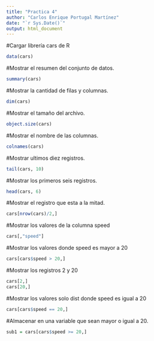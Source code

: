 ```yaml
---
title: "Practica 4"
author: "Carlos Enrique Portugal Martínez"
date: "`r Sys.Date()`"
output: html_document
---
```

#Cargar librería cars de R
```r
data(cars)
```
#Mostrar el resumen del conjunto de datos.
``` R
summary(cars)
```
#Mostrar la cantidad de filas y columnas.
``` R
dim(cars)
``` 
#Mostrar el tamaño del archivo.
``` R
object.size(cars)
```
#Mostrar el nombre de las columnas.
``` R
colnames(cars)
```
#Mostrar ultimos diez registros.
``` R
tail(cars, 10)
```
#Mostrar los primeros seis registros.
``` R
head(cars, 6)
```
#Mostrar el registro que esta a la mitad.
``` R
cars[nrow(cars)/2,]
```
#Mostrar los valores de la columna speed
``` R
cars[,"speed"]
```
#Mostrar los valores donde speed es mayor a 20
``` R
cars[cars$speed > 20,]
```
#Mostrar los registros 2 y 20
``` R
cars[2,]
cars[20,]
```
#Mostrar los valores solo dist donde speed es igual a 20
``` R
cars[cars$speed == 20,]
```
#Almacenar en una variable que sean mayor o igual a 20.
``` R
sub1 = cars[cars$speed >= 20,]
```
